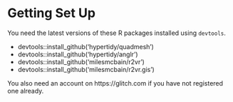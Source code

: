 # Getting Set Up

You need the latest versions of these R packages installed using `devtools`. 

* devtools::install_github('hypertidy/quadmesh')
* devtools::install_github('hypertidy/anglr')
* devtools::install_github('milesmcbain/r2vr')
* devtools::install_github('milesmcbain/r2vr.gis')

You also need an account on https://glitch.com if you have not registered one
already.
